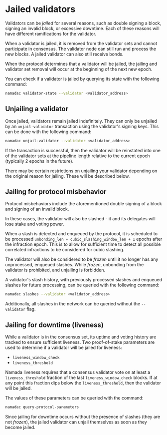 # Jailed validators

Validators can be *jailed* for several reasons, such as double signing a block, signing an invalid block, or excessive downtime. Each of these reasons will have different ramifications for the validator.

When a validator is jailed, it is removed from the validator sets and cannot participate in consensus. The validator node can still run and process the new blocks. A jailed validator can also still receive bonds.

When the protocol determines that a validator will be jailed, the jailing and validator set removal will occur at the beginning of the next new epoch.

You can check if a validator is jailed by querying its state with the following command:

```bash copy
namadac validator-state --validator <validator_address>
```

## Unjailing a validator

Once jailed, validators remain jailed indefinitely. They can only be unjailed by an `unjail-validator` transaction using the validator's signing keys. This can be done with the following command:

```bash copy
namadac unjail-validator --validator <validator_address>
```

If the transaction is successful, then the validator will be reinstated into one of the validator sets at the pipeline length relative to the current epoch (typically 2 epochs in the future).

There may be certain restrictions on unjailing your validator depending on the original reason for jailing. These will be described below.

## Jailing for protocol misbehavior

Protocol misbehaviors include the aforementioned double signing of a block and signing of an invalid block.

In these cases, the validator will also be slashed - it and its delegates will lose stake and voting power.

When a slash is detected and enqueued by the protocol, it is scheduled to be processed `unbonding_len + cubic_slashing_window_len + 1` epochs after the infraction epoch. This is to allow for sufficient time to detect all possible correlated infractions to be considered for cubic slashing.

The validator will also be considered to be *frozen* until it no longer has any unprocessed, enqueued slashes. While *frozen*, unbonding from the validator is prohibited, and unjailing is forbidden.

A validator's slash history, with previously processed slashes and enqueued slashes for future processing, can be queried with the following command:

```bash copy
namadac slashes --validator <validator_address>
```

Additionally, all slashes in the network can be queried without the `--validator` flag.

## Jailing for downtime (liveness)

While a validator is in the consensus set, its uptime and voting history are tracked to ensure sufficient liveness. Two proof-of-stake parameters are used to determine if a validator will be jailed for liveness:

- `liveness_window_check`
- `liveness_threshold`

Namada liveness requires that a consensus validator vote on at least a `liveness_threshold` fraction of the last `liveness_window_check` blocks. If at any point this fraction dips below the `liveness_threshold`, then the validator will be jailed.

The values of these parameters can be queried with the command:

```bash copy
namadac query-protocol-parameters
```

Since jailing for downtime occurs without the presence of slashes (they are not *frozen*), the jailed validator can unjail themselves as soon as they become jailed.